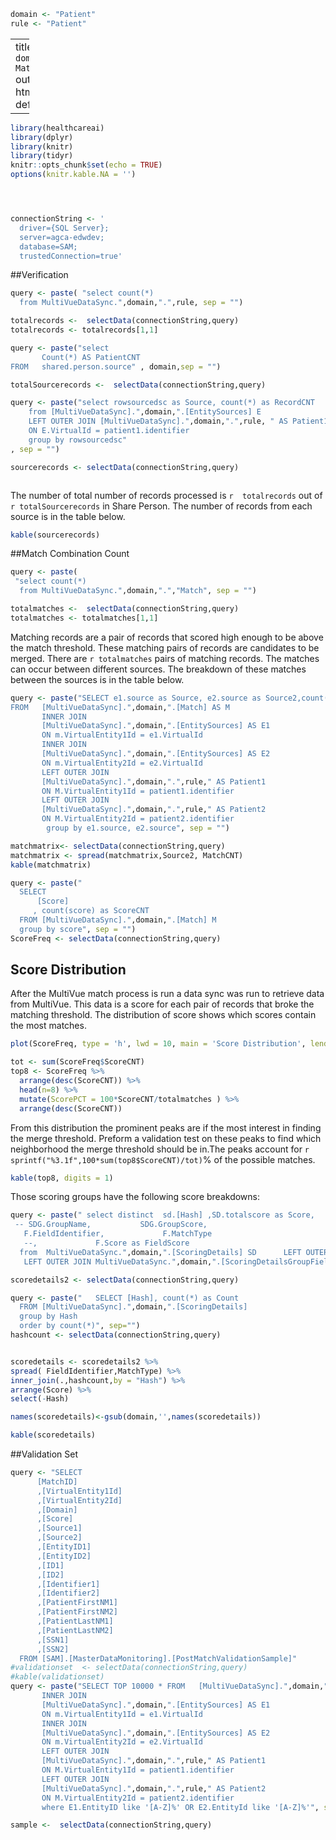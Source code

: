 ```r
domain <- "Patient"
rule <- "Patient"
```
---
title: `r paste( domain, "Post Match Report")`
output:
  html_document: default

---

```r
library(healthcareai)
library(dplyr)
library(knitr)
library(tidyr)
knitr::opts_chunk$set(echo = TRUE)
options(knitr.kable.NA = '')




connectionString <- '
  driver={SQL Server};
  server=agca-edwdev;
  database=SAM;
  trustedConnection=true'

```


##Verification
```r
query <- paste( "select count(*)
  from MultiVueDataSync.",domain,".",rule, sep = "")

totalrecords <-  selectData(connectionString,query)
totalrecords <- totalrecords[1,1]

query <- paste("select
       Count(*) AS PatientCNT
FROM   shared.person.source" , domain,sep = "")

totalSourcerecords <-  selectData(connectionString,query)

query <- paste("select rowsourcedsc as Source, count(*) as RecordCNT
    from [MultiVueDataSync].",domain,".[EntitySources] E
    LEFT OUTER JOIN [MultiVueDataSync].",domain,".",rule, " AS Patient1
    ON E.VirtualId = patient1.identifier
    group by rowsourcedsc"
, sep = "")

sourcerecords <- selectData(connectionString,query)



```

The number of total number of records processed is  `r  totalrecords` out of `r totalSourcerecords` in Share Person. The number of records from each source is in the table below.

```r
kable(sourcerecords)

```

##Match Combination Count


```r
query <- paste(
 "select count(*)
  from MultiVueDataSync.",domain,".","Match", sep = "")

totalmatches <-  selectData(connectionString,query)
totalmatches <- totalmatches[1,1]


```

Matching records are a pair of records that scored high enough to be above the match threshold. These matching pairs of records are candidates to be merged. There are `r totalmatches` pairs of matching records. The matches can occur between different sources.  The breakdown of these matches between the sources is in the table below.

```r
query <- paste("SELECT e1.source as Source, e2.source as Source2,count(*)as  MatchCNT
FROM   [MultiVueDataSync].",domain,".[Match] AS M
       INNER JOIN
       [MultiVueDataSync].",domain,".[EntitySources] AS E1
       ON m.VirtualEntity1Id = e1.VirtualId
       INNER JOIN
       [MultiVueDataSync].",domain,".[EntitySources] AS E2
       ON m.VirtualEntity2Id = e2.VirtualId
       LEFT OUTER JOIN
       [MultiVueDataSync].",domain,".",rule," AS Patient1
       ON M.VirtualEntity1Id = patient1.identifier
       LEFT OUTER JOIN
       [MultiVueDataSync].",domain,".",rule," AS Patient2
       ON M.VirtualEntity2Id = patient2.identifier
        group by e1.source, e2.source", sep = "")

matchmatrix<- selectData(connectionString,query)
matchmatrix <- spread(matchmatrix,Source2, MatchCNT)
kable(matchmatrix)
```

```r

query <- paste("
  SELECT 
      [Score]
	 , count(score) as ScoreCNT 
  FROM [MultiVueDataSync].",domain,".[Match] M
  group by score", sep = "")
ScoreFreq <- selectData(connectionString,query)


```



## Score Distribution



After the MultiVue match process is run a data sync was run to retrieve data from MultiVue.  This data is a score for each pair of records that broke the matching threshold. The distribution of score shows which scores contain the most matches.


```r
plot(ScoreFreq, type = 'h', lwd = 10, main = 'Score Distribution', lend = 'square'  )

```

 

```r
tot <- sum(ScoreFreq$ScoreCNT)
top8 <- ScoreFreq %>%
  arrange(desc(ScoreCNT)) %>%
  head(n=8) %>%
  mutate(ScorePCT = 100*ScoreCNT/totalmatches ) %>%
  arrange(desc(ScoreCNT))
```
From this distribution the prominent peaks are if the most interest in finding the merge threshold. Preform a validation test on these peaks to find which neighborhood the merge threshold should be in.The peaks account for `r sprintf("%3.1f",100*sum(top8$ScoreCNT)/tot)`% of the possible matches.


```r
kable(top8, digits = 1)

```

Those scoring groups have the following score breakdowns:

```r
query <- paste(" select distinct  sd.[Hash] ,SD.totalscore as Score,   
 -- SDG.GroupName,           SDG.GroupScore,            
   F.FieldIdentifier,             F.MatchType
   --,             F.Score as FieldScore    
  from  MultiVueDataSync.",domain,".[ScoringDetails] SD      LEFT OUTER JOIN MultiVueDataSync.",domain,".[ScoringDetailsGroups] SDG    ON SDG.ScoringDetails_Id = SD.id     
   LEFT OUTER JOIN MultiVueDataSync.",domain,".[ScoringDetailsGroupField] F   ON F.ScoringDetailsGroups_Id = SDG.id  order by sd.totalscore desc",sep="")

scoredetails2 <- selectData(connectionString,query)

query <- paste("   SELECT [Hash], count(*) as Count
  FROM [MultiVueDataSync].",domain,".[ScoringDetails]
  group by Hash
  order by count(*)", sep="")
hashcount <- selectData(connectionString,query)


scoredetails <- scoredetails2 %>%
spread( FieldIdentifier,MatchType) %>%
inner_join(.,hashcount,by = "Hash") %>%
arrange(Score) %>%
select(-Hash)

names(scoredetails)<-gsub(domain,'',names(scoredetails))

kable(scoredetails)

```


##Validation Set


``` r

query <- "SELECT  
      [MatchID]
      ,[VirtualEntity1Id]
      ,[VirtualEntity2Id]
      ,[Domain]
      ,[Score]
      ,[Source1]
      ,[Source2]
      ,[EntityID1]
      ,[EntityID2]
      ,[ID1]
      ,[ID2]
      ,[Identifier1]
      ,[Identifier2]
      ,[PatientFirstNM1]
      ,[PatientFirstNM2]
      ,[PatientLastNM1]
      ,[PatientLastNM2]
      ,[SSN1]
      ,[SSN2]
  FROM [SAM].[MasterDataMonitoring].[PostMatchValidationSample]"
#validationset  <- selectData(connectionString,query)
#kable(validationset)
query <- paste("SELECT TOP 10000 * FROM   [MultiVueDataSync].",domain,".[Match] AS M
       INNER JOIN
       [MultiVueDataSync].",domain,".[EntitySources] AS E1
       ON m.VirtualEntity1Id = e1.VirtualId
       INNER JOIN
       [MultiVueDataSync].",domain,".[EntitySources] AS E2
       ON m.VirtualEntity2Id = e2.VirtualId
       LEFT OUTER JOIN
       [MultiVueDataSync].",domain,".",rule," AS Patient1
       ON M.VirtualEntity1Id = patient1.identifier
       LEFT OUTER JOIN
       [MultiVueDataSync].",domain,".",rule," AS Patient2
       ON M.VirtualEntity2Id = patient2.identifier
       where E1.EntityID like '[A-Z]%' OR E2.EntityId like '[A-Z]%'", sep="")

sample <-  selectData(connectionString,query)
```